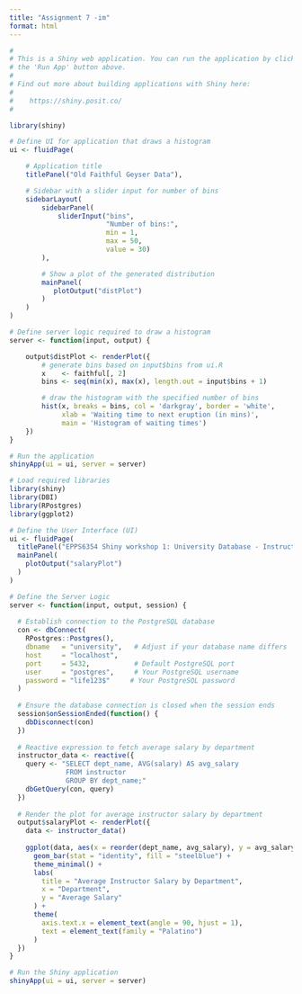 ```yaml
---
title: "Assignment 7 -im"
format: html
---
```


```r
#
# This is a Shiny web application. You can run the application by clicking
# the 'Run App' button above.
#
# Find out more about building applications with Shiny here:
#
#    https://shiny.posit.co/
#

library(shiny)

# Define UI for application that draws a histogram
ui <- fluidPage(

    # Application title
    titlePanel("Old Faithful Geyser Data"),

    # Sidebar with a slider input for number of bins 
    sidebarLayout(
        sidebarPanel(
            sliderInput("bins",
                        "Number of bins:",
                        min = 1,
                        max = 50,
                        value = 30)
        ),

        # Show a plot of the generated distribution
        mainPanel(
           plotOutput("distPlot")
        )
    )
)

# Define server logic required to draw a histogram
server <- function(input, output) {

    output$distPlot <- renderPlot({
        # generate bins based on input$bins from ui.R
        x    <- faithful[, 2]
        bins <- seq(min(x), max(x), length.out = input$bins + 1)

        # draw the histogram with the specified number of bins
        hist(x, breaks = bins, col = 'darkgray', border = 'white',
             xlab = 'Waiting time to next eruption (in mins)',
             main = 'Histogram of waiting times')
    })
}

# Run the application 
shinyApp(ui = ui, server = server)

```

```r
# Load required libraries
library(shiny)
library(DBI)
library(RPostgres)
library(ggplot2)

# Define the User Interface (UI)
ui <- fluidPage(
  titlePanel("EPPS6354 Shiny workshop 1: University Database - Instructor Salaries"),
  mainPanel(
    plotOutput("salaryPlot")
  )
)

# Define the Server Logic
server <- function(input, output, session) {
  
  # Establish connection to the PostgreSQL database
  con <- dbConnect(
    RPostgres::Postgres(),
    dbname   = "university",   # Adjust if your database name differs
    host     = "localhost",
    port     = 5432,           # Default PostgreSQL port
    user     = "postgres",     # Your PostgreSQL username
    password = "life123$"     # Your PostgreSQL password
  )
  
  # Ensure the database connection is closed when the session ends
  session$onSessionEnded(function() {
    dbDisconnect(con)
  })
  
  # Reactive expression to fetch average salary by department
  instructor_data <- reactive({
    query <- "SELECT dept_name, AVG(salary) AS avg_salary 
              FROM instructor 
              GROUP BY dept_name;"
    dbGetQuery(con, query)
  })
  
  # Render the plot for average instructor salary by department
  output$salaryPlot <- renderPlot({
    data <- instructor_data()
    
    ggplot(data, aes(x = reorder(dept_name, avg_salary), y = avg_salary)) +
      geom_bar(stat = "identity", fill = "steelblue") +
      theme_minimal() +
      labs(
        title = "Average Instructor Salary by Department",
        x = "Department",
        y = "Average Salary"
      ) +
      theme(
        axis.text.x = element_text(angle = 90, hjust = 1),
        text = element_text(family = "Palatino")
      )
  })
}

# Run the Shiny application
shinyApp(ui = ui, server = server)
```


